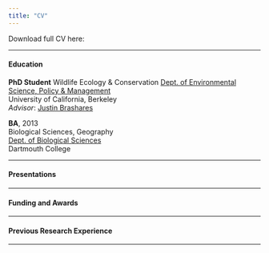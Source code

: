 ```yaml
---
title: "CV"
---
```


Download full CV here: 

-----------------------------

#### Education

**PhD Student**
Wildlife Ecology & Conservation 
[Dept. of Environmental Science, Policy & Management](https://ourenvironment.berkeley.edu/)  
University of California, Berkeley  
*Advisor*: [Justin Brashares](https://nature.berkeley.edu/BrasharesGroup/)  
  
**BA**, 2013  
Biological Sciences, Geography  
[Dept. of Biological Sciences](https://biology.dartmouth.edu/)  
Dartmouth College  
  
-----------------------------

#### Presentations

-----------------------------

#### Funding and Awards

-----------------------------

#### Previous Research Experience

-----------------------------
